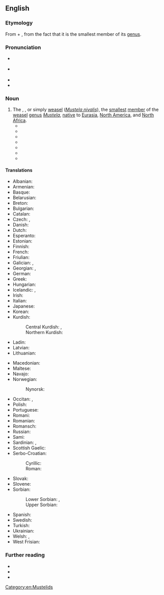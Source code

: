 ==English==
{{was wotd|2020|February|26}}

===Etymology===
{{multiple images
|direction = vertical
|image1 = Mustela-nivalis.jpg
|image2 = Mustela winter.jpg
|caption2 = The least weasel (''[[Mustela nivalis]]'') in its [[summer]] ''(top)'' and [[winter]] [[pelage]]s ([[coat#Noun|coats]])
}}

From {{m|en|least}} + {{m|en|weasel}}, from the fact that it is the smallest member of its [[genus]].

===Pronunciation===
* {{a|RP}} {{IPA|en|/ˈliːst ˈwiːz(ə)l/}}
* {{a|GA}} {{IPA|en|/ˈlist ˈwiz(ə)l/}}
* {{rhymes|en|iːzəl}}
* {{hyphenation|en|least wea|sel}}

===Noun===
{{en-noun}}

# The {{vern|common weasel}}, {{vern|little weasel}}, or simply [[weasel]] (''[[Mustela nivalis]]''), the [[small]]est [[member]] of the [[weasel]] [[genus]] ''[[Mustela]]'', [[native#Adjective|native]] to [[Eurasia]], [[North America]], and [[North Africa]].
#* {{quote-book|en|author=Elliott Coues|authorlink=Elliott Coues|chapter=MUSTELINÆ—Continued: The Weasels. [The Weasel. Putorius (Gale) vulgaris.]|title=Fur-bearing Animals: A Monograph of North American Mustelidæ,{{nb...|in which an Account of the Wolverene, the Martens or Sables, the Ermine, the Mink and Various Other Kinds of Weasels, Several Species of Skunks, the Badger, the Land and Sea Otters, and Numerous Exotic Allies of these Animals, in Contributed to the History of North American Mammals.}}|series=[[w:United States Geological Survey|United States Geological Survey of the Territories]], [[w:United States Department of the Interior|Department of the Interior]], Miscellaneous Publications|seriesvolume=no. 8|location=Washington, D.C.|publisher=[[w:United States Government Publishing Office|Government Printing Office]]|year=1877|page=105|pageurl=https://books.google.com/books?id=2pbDQ3WZrMoC&pg=PA105|oclc=2500572|passage=The range of the '''Least Weasel''' extends entirely across the continent on this hemisphere; but its north and south dispersion are less definite, in the present state of our knowledge.}}
#* {{quote-book|en|author=Edward P[ayson] Roe|authorlink=Edward Payson Roe|chapter=An Old Tenement|title=Nature’s Serial Story|location=New York, N.Y.|publisher=[[w:Dodd, Mead & Co.|Dodd, Mead, and Company]]|year=1884|page=342|pageurl=https://archive.org/details/naturesserial00roeeiala/page/342/mode/1up|oclc=804655581|passage=Two other interesting animals may have lived in that tree, the '''least weasel''' and his sanguinary cousin the ermine, or large weasel. Both are brown, after the snow finally disappears, and both turn white with the first snow-storm.}}
#* {{quote-journal|en|author=Edward W[illiam] Nelson|authorlink=Edward William Nelson|title=Smaller Mammals of North America|editor=[[w:Gilbert Hovey Grosvenor|Gilbert H[ovey] Grosvenor]]|magazine={{w|National Geographic}}|location=Washington, D.C.|publisher={{w|National Geographic Society}}{{nb...|Hubbard Memorial Hall}}|month=May|year=1918|volume=XXXIII|issue=5|page=471|pageurl=https://archive.org/details/nationalgeograp331918nati/page/471/mode/1up|issn=0027-9358|oclc=1049714034|passage=The '''least weasels''' are also circumpolar in distribution, but are limited to the northern parts of Europe, Asia, and North America. [...] '''Least weasels''' are characterized by the same swift alertness and boldness so marked in the larger species. In fact they are, if possible, even quicker in their movements.}}
#* {{quote-book|en|author=Hartley H. T. Jackson|chapter=Family Mustelidae, Weasels and Allies|title=Mammals of Wisconsin|location=Madison, Wis.|publisher={{w|University of Wisconsin Press}}|year=1961|page=344|pageurl=https://books.google.com/books?id=qQfigtpJ11gC&pg=PA344|column=2|isbn=978-0-299-02150-4|passage=The '''least weasel''' is active both summer and winter, and although primarily nocturnal, it frequently hunts in the daytime. It neither hibernates nor migrates, though it may move from area to area to find available food.}}
#* {{quote-book|en|author=John McPhee|authorlink=John McPhee|chapter=Travels in Georgia|title=Pieces of the Frame|edition=1st paperback|location=New York, N.Y.|publisher={{w|Farrar, Straus and Giroux}}|year=1973|year_published=1979|page=28|pageurl=https://books.google.com/books?id=VNW3w5xpIjcC&pg=PA28|isbn=978-0-374-51498-3|passage=[S]he had hoped against hope that he would be a '''least weasel'''—smallest of all carnivores. She had never seen one. The '''least weasel''' diets almost exclusively on tiny, selected mice.}}
#* {{quote-journal|en|author=Steve Maslowski|title=The Least Weasel|magazine=[[w:Boys' Life|Boys’ Life: The Magazine for All Boys]]|location=North Brunswick, N.J.|publisher={{w|Boy Scouts of America}}|month=January|year=1978|volume=LXVIII|issue=1|page=18|pageurl=https://books.google.com/books?id=AV31uiCINC4C&pg=PA18|column=1|oclc=848277009|passage=Ounce for ounce, few creatures who hunt can match the relentless little '''least weasel'''. Driven by hunger and nervous energy, this tiny bundle of muscle and nerves is an efficient killer. [...] The '''least weasel''' can't squirt its foul fume like a skunk, but it can raise a pretty good stink. In summer, the male wears a coat which a chocolate brown top and white belly. In winter, the entire coat becomes white to match the snow.}}
#* {{quote-book|en|author=Yeong-Seok Jo|author2=John T. Baccus|author3=John L. Koprowski|authorlink3=John L. Koprowski|chapter=Carnivora [''Mustela nivalis'' Linnaeus 1766—Least Weasel]|title=Mammals of Korea|location=Incheon|publisher=National Institute of Biological Resources|date=20 December 2018|page=209|pageurl=https://books.google.com/books?id=71yHDwAAQBAJ&pg=PA209|isbn=978-89-6811-369-7|passage='''Least weasels''' kill prey much larger than themselves. [...] '''Least weasels''' kill small prey, such as voles, with a bite to the skull's occipital region or neck to disarticulate cervical vertebrae. [...] '''Least weasels''' do not dig dens, but nests{{sic|nest}} in abandoned burrows of other species, such as moles or rats, in crevices among tree roots, hollow logs, or stone walls.}}

====Translations====
{{trans-top|''Mustela nivalis''}}
* Albanian: {{t|sq|nuse e lalës|?}}
* Armenian: {{t+|hy|աքիս}}
* Basque: {{t+|eu|erbinude}}
* Belarusian: {{t|be|ла́ска|f}}
* Breton: {{t+|br|kaerell|f}}
* Bulgarian: {{t+|bg|невестулка|f}}
* Catalan: {{t+|ca|mostela|f}}
* Czech: {{t|cs|lasice|f}}, {{t+|cs|kolčava|f}}
* Danish: {{t+|da|brud|c}}
* Dutch: {{t+|nl|wezel|m}}
* Esperanto: {{t|eo|mustelo}}
* Estonian: {{t+|et|nirk}}
* Finnish: {{t+|fi|lumikko}}
* French: {{t+|fr|belette|f}}
* Friulian: {{t|fur|bilite|?}}
* Galician: {{t+|gl|donicela|f}}, {{t|gl|denociña|f}}
* Georgian: {{t|ka|დედოფალა}}, {{t|ka|სინდიოფალა}}
* German: {{t+|de|Wiesel|n}}
* Greek: {{t+|el|νυφίτσα|f}}
* Hungarian: {{t+|hu|menyét}}
* Icelandic: {{t+|is|hreysiköttur|m}}, {{t|is|vesla|?}}
* Irish: {{t|ga|bláthnaid ghallda|f}}
* Italian: {{t+|it|donnola|f}}
* Japanese: {{t+|ja|イイズナ}}
* Korean: {{t|ko|무산쇠족제비}}
* Kurdish:
*: Central Kurdish: {{t+|ckb|بانبانک}}, {{t+|ckb|ڕِزق}}
*: Northern Kurdish: {{t+|kmr|banevank}}
* Ladin: {{t|lld|belora|?}}
* Latvian: {{t|lv|zebiekste|?}}
* Lithuanian: {{t|lt|žebenkštis|?}}
{{trans-mid}}
* Macedonian: {{t|mk|невестулка|f}}
* Maltese: {{t|mt|ballottra|?}}
* Navajo: {{t|nv|dlǫ́ʼii yázhí}}
* Norwegian:
*: Nynorsk: {{t|nn|snømus|f}}
* Occitan: {{t+|oc|mostèla|f}}, {{t|oc|polida|f}}
* Polish: {{t+|pl|łasica|f}}
* Portuguese: {{t+|pt|doninha|f}}
* Romani: {{t|rom|boriori|f}}
* Romanian: {{t+|ro|nevăstuică|f}}
* Romansch: {{t|rm|mustaila|f}}
* Russian: {{t+|ru|ла́ска|f}}
* Sami: {{t-check|se|nirpi}}
* Sardinian: {{t|sc|bucca de mele|?}}, {{t|sc|bucchemeli|?}}
* Scottish Gaelic: {{t|gd|neas bheag|f}}
* Serbo-Croatian:
*: Cyrillic: {{t|sh|ла̀сица|f}}
*: Roman: {{t+|sh|làsica|f}}
* Slovak: {{t|sk|lasica|f}}
* Slovene: {{t+|sl|podlasica|f}}
* Sorbian:
*: Lower Sorbian: {{t|dsb|łasyca|f}}, {{t|dsb|łasycka|f}}
*: Upper Sorbian: {{t|hsb|kohlica|f}}
* Spanish: {{t+|es|mostela|f}}
* Swedish: {{t+|sv|vessla|c}}
* Turkish: {{t+|tr|gelincik}}
* Ukrainian: {{t|uk|ласиця|f}}
* Welsh: {{t|cy|bronwen|f}}, {{t|cy|gwenci|f}}
* West Frisian: {{t|fy|wezeling|?}}
{{trans-bottom}}

===Further reading===
* {{pedia}}
* {{specieslite|Mustela nivalis|i=1}}
* {{comcatlite|Mustela nivalis|i=1}}

[[Category:en:Mustelids]]